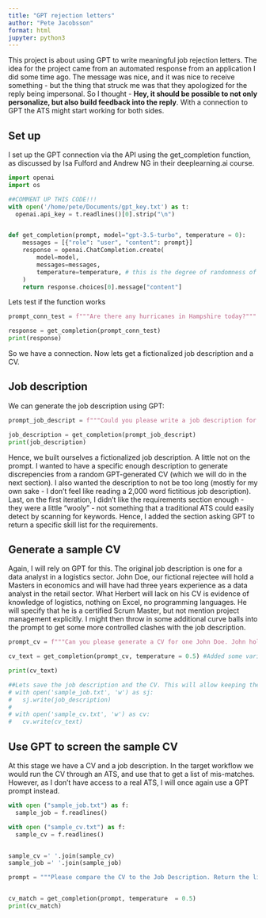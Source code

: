 ```yaml
---
title: "GPT rejection letters"
author: "Pete Jacobsson"
format: html
jupyter: python3
---
```


This project is about using GPT to write meaningful job rejection letters. The idea for the project came from an automated response from an application I did some time ago. The message was nice, and it was nice to receive something - but the thing that struck me was that they apologized for the reply being impersonal. So I thought - **Hey, it should be possible to not only personalize, but also build feedback into the reply**. With a connection to GPT the ATS might start working for both sides.


## Set up

I set up the GPT connection via the API using  the get_completion function, as discussed by Isa Fulford and Andrew NG in their deeplearning.ai course.

```python
import openai
import os

##COMMENT UP THIS CODE!!!
with open('/home/pete/Documents/gpt_key.txt') as t:
  openai.api_key = t.readlines()[0].strip("\n")


def get_completion(prompt, model="gpt-3.5-turbo", temperature = 0):
    messages = [{"role": "user", "content": prompt}]
    response = openai.ChatCompletion.create(
        model=model,
        messages=messages,
        temperature=temperature, # this is the degree of randomness of the model's output
    )
    return response.choices[0].message["content"]

```

Lets test if the function works

```python
prompt_conn_test = f"""Are there any hurricanes in Hampshire today?"""

response = get_completion(prompt_conn_test)
print(response)
```

So we have a connection. Now lets get a fictionalized job description and a CV.


## Job description
We can generate the job description using GPT:
```python
prompt_job_descript = f"""Could you please write a job description for a junior data analyst for the logistics sector? Please make sure to include a list of ten requirements. Please make sure that the description is less than 500 words long total. Please make sure that the ten requirements refer to specific technical, project management or language skills"""

job_description = get_completion(prompt_job_descript)
print(job_description)
```

Hence, we built ourselves a fictionalized job description. A little not on the prompt. I wanted to have a specific enough description to generate discrepencies from a random GPT-generated CV (which we will do in the next section). I also wanted the description to not be too long (mostly for my own sake - I don't feel like reading a 2,000 word fictitious job description). Last, on the first iteration, I didn't like the requirements section enough - they were a little "wooly" - not something that a traditional ATS could easily detect by scanning for keywords. Hence, I added the section asking GPT to return a specific skill list for the requirements. 


## Generate a sample CV

Again, I will rely on GPT for this. The original job description is one for a data analyst in a logistics sector. John Doe, our fictional rejectee will hold a Masters in economics and will have had three years experience as a data analyst in the retail sector. What Herbert will lack on his CV is evidence of knowledge of logistics, nothing on Excel, no programming languages. He will specify that he is a certified Scrum Master, but not mention project management explicitly. I might then throw in some additional curve balls into the prompt to get some more controlled clashes with the job description.

```python
prompt_cv = f"""Can you please generate a CV for one John Doe. John holds a Masters in economics from an Ivy League University. Since graduation he worked three years as a data anlyst within the retail sector. The CV is not to include any evidence of knowledge of logistics, does not include the word 'Excel', and has no mention of programming languages. The CV indicates that John is a Scrum master, but does not include terms 'agile' or 'project management'. Please fill in remaining details as you see fit. Please keep the CV to two pages A2. John is applying for a logistics data analyst post"""

cv_text = get_completion(prompt_cv, temperature = 0.5) #Added some variability to the responses.

print(cv_text)
```

```python
##Lets save the job description and the CV. This will allow keeping the number of API calls down, and makes the protype reproducible.
# with open('sample_job.txt', 'w') as sj:
#   sj.write(job_description)
# 
# with open('sample_cv.txt', 'w') as cv:
#   cv.write(cv_text)


```



## Use GPT to screen the sample CV

At this stage we have a CV and a job description. In the target workflow we would run the CV through an ATS, and use that to get a list of mis-matches. However, as I don't have access to a real ATS, I will once again use a GPT prompt instead.

```python
with open ("sample_job.txt") as f:
  sample_job = f.readlines()

with open ("sample_cv.txt") as f:
  sample_cv = f.readlines()


sample_cv =' '.join(sample_cv)
sample_job =' '.join(sample_job)

prompt = """Please compare the CV to the Job Description. Return the list of skills required in the Job description and state whether the CV matches them (as yes or no). Make sure that the match is literal - for example if the job description specifies 'Agile', do not pass 'Scrum@ as matching. Only provide the list once. Wrtie the reply in a friendly, supportive tone, addressing the CV sender as to why they did not receive the interview they applied for and suggest improvements for the future. Sign your reply as 'George, Automated HR assistant'. CV:[""" + sample_cv + """] Job description: [""" + sample_job + """]"""


cv_match = get_completion(prompt, temperature  = 0.5)
print(cv_match)


```






